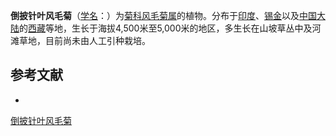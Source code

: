 {{Speciesbox
| name = 倒披针叶风毛菊
| status = 
| status_system = 
| image =
| genus = Saussurea
| species = nimborum
| authority = W. W. Smith in Journ.
}}

'''倒披针叶风毛菊'''（[[学名|学名]]：{{lang|la|''Saussurea nimborum''}}）为[[菊科|菊科]][[风毛菊属|风毛菊属]]的植物。分布于[[印度|印度]]、[[锡金|锡金]]以及[[中国大陆|中国大陆]]的[[西藏|西藏]]等地，生长于海拔4,500米至5,000米的地区，多生长在山坡草丛中及河滩草地，目前尚未由人工引种栽培。

== 参考文献 ==
<div class="references-small">
* {{cite web| url =http://www.bioinfo.cn/db05/KmzwSpecies.php?action=view&id=4968| title =倒披针叶风毛菊| work =《中国高等植物数据库全库》| publisher =中国科学院微生物研究所| author =昆明植物研究所| accessdate =2009-02-24| deadurl =yes| archiveurl =https://web.archive.org/web/20160305022329/http://www.bioinfo.cn/db05/KmzwSpecies.php?action=view&id=4968| archivedate =2016-03-05}}
</div>
{{Taxonbar|from=Q10888248}}

[[Category:风毛菊属|倒披针叶风毛菊]]


{{植物小作品}}